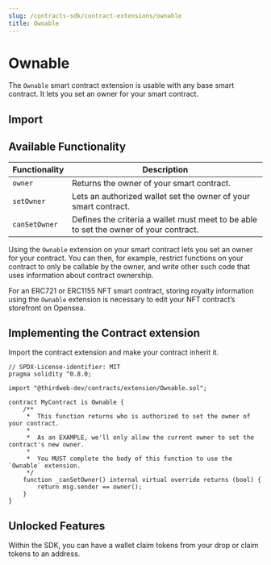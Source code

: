 ```yaml
---
slug: /contracts-sdk/contract-extensions/ownable
title: Ownable
---
```



# Ownable

The `Ownable` smart contract extension is usable with any base smart contract. It lets you set an owner for your smart contract.

<ViewContractCodeButton
  link="https://github.com/thirdweb-dev/contracts/blob/main/contracts/extension/Ownable.sol"
  name="Ownable"
/>

## Import

<ImportSnippet type="extension" category="extension" name="Ownable" />

## Available Functionality

| Functionality | Description                                                                           |
| ------------- | ------------------------------------------------------------------------------------- |
| `owner`       | Returns the owner of your smart contract.                                             |
| `setOwner`    | Lets an authorized wallet set the owner of your smart contract.                       |
| `canSetOwner` | Defines the criteria a wallet must meet to be able to set the owner of your contract. |

Using the `Ownable` extension on your smart contract lets you set an owner for your contract. You can then, for example, restrict functions on your contract to only be callable by the owner, and write other such code that uses information about contract ownership.

For an ERC721 or ERC1155 NFT smart contract, storing royalty information using the `Ownable` extension is necessary to edit your NFT contract’s storefront on Opensea.

## Implementing the Contract extension

Import the contract extension and make your contract inherit it.

```solidity
// SPDX-License-identifier: MIT
pragma solidity ^0.8.0;

import "@thirdweb-dev/contracts/extension/Ownable.sol";

contract MyContract is Ownable {
    /**
     *  This function returns who is authorized to set the owner of your contract.
     *
     *  As an EXAMPLE, we'll only allow the current owner to set the contract's new owner.
     *
     *  You MUST complete the body of this function to use the `Ownable` extension.
     */
    function _canSetOwner() internal virtual override returns (bool) {
        return msg.sender == owner();
    }
}
```

## Unlocked Features

Within the SDK, you can have a wallet claim tokens from your drop or claim tokens to an address.

<div className="row" style={{ marginBottom: 24, flexWrap: "wrap" }}>
  <div className="col col--12" style={{ marginTop: 16 }}>
    <QuickstartCard
      name="Claim NFTs in the SDK"
      link="/pre-built-contracts/signature-drop#minting--claiming-nfts"
      image="/assets/icons/sdks.png"
    />
  </div>
</div>
